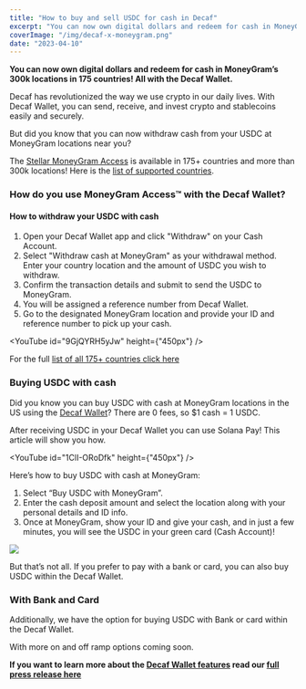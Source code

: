```yaml
---
title: "How to buy and sell USDC for cash in Decaf"
excerpt: "You can now own digital dollars and redeem for cash in MoneyGram’s 300k locations in 175 countries! All with the Decaf Wallet."
coverImage: "/img/decaf-x-moneygram.png"
date: "2023-04-10"
---
```


**You can now own digital dollars and redeem for cash in MoneyGram’s 300k locations in 175 countries! All with the Decaf Wallet.**

Decaf has revolutionized the way we use crypto in our daily lives. With Decaf Wallet, you can send, receive, and invest crypto and stablecoins easily and securely.

But did you know that you can now withdraw cash from your USDC at MoneyGram locations near you?

The [Stellar MoneyGram Access](https://stellar.org/moneygram) is available in 175+ countries and more than 300k locations! Here is the [list of supported countries](https://docs.google.com/spreadsheets/d/1batl_ykVzF9czFpYoW3zYDSLaHu4S3KnaFUoYaS-XdM/edit#gid=0).

### How do you use MoneyGram Access&trade; with the Decaf Wallet?

#### How to withdraw your USDC with cash

1. Open your Decaf Wallet app and click "Withdraw" on your Cash Account.
2. Select "Withdraw cash at MoneyGram" as your withdrawal method.
   Enter your country location and the amount of USDC you wish to withdraw.
3. Confirm the transaction details and submit to send the USDC to MoneyGram.
4. You will be assigned a reference number from Decaf Wallet.
5. Go to the designated MoneyGram location and provide your ID and reference number to pick up your cash.

<YouTube id="9GjQYRH5yJw" height={"450px"} />

For the full [list of all 175+ countries click here](https://docs.google.com/spreadsheets/d/1batl_ykVzF9czFpYoW3zYDSLaHu4S3KnaFUoYaS-XdM/edit#gid=0)

### Buying USDC with cash

Did you know you can buy USDC with cash at MoneyGram locations in the US using the [Decaf Wallet](https://www.decaf.so/wallet)? There are 0 fees, so $1 cash = 1 USDC.

After receiving USDC in your Decaf Wallet you can use Solana Pay! This article will show you how.

<YouTube id="1ClI-ORoDfk" height={"450px"} />

Here’s how to buy USDC with cash at MoneyGram:

1. Select “Buy USDC with MoneyGram”.
2. Enter the cash deposit amount and select the location along with your personal details and ID info.
3. Once at MoneyGram, show your ID and give your cash, and in just a few minutes, you will see the USDC in your green card (Cash Account)!

![](https://miro.medium.com/v2/resize:fit:1400/format:webp/1*6NWvypIS4w18ExHkmu3hLA.jpeg)

But that’s not all. If you prefer to pay with a bank or card, you can also buy USDC within the Decaf Wallet.

### With Bank and Card

Additionally, we have the option for buying USDC with Bank or card within the Decaf Wallet.

With more on and off ramp options coming soon.

**If you want to learn more about the [Decaf Wallet features](https://www.decaf.so/wallet) read our [full press release here](https://www.bloomberg.com/press-releases/2023-04-05/decaf-integrates-with-global-crypto-to-cash-service-powered-by-moneygram-and-stellar)**
